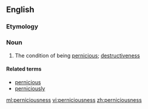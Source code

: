 ==English==
===Etymology===
{{suffix|pernicious|ness|lang=en}}
===Noun===
{{en-noun|-}}

# The condition of being [[pernicious]]; [[destructiveness]]

====Related terms====
* [[pernicious]]
* [[perniciously]]

[[ml:perniciousness]]
[[vi:perniciousness]]
[[zh:perniciousness]]
